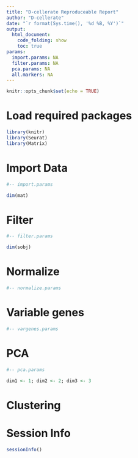 ```yaml
---
title: "D-cellerate Reproduceable Report"
author: "D-cellerate"
date: "`r format(Sys.time(), '%d %B, %Y')`"
output: 
  html_document:
    code_folding: show
    toc: true
params:
  import.params: NA
  filter.params: NA
  pca.params: NA
  all.markers: NA
---
```


```r
knitr::opts_chunk$set(echo = TRUE)
```

# Load required packages

```r
library(knitr)
library(Seurat)
library(Matrix)
```

# Import Data

```r
#-- import.params
```

<!-- #import.fun -->

```r
dim(mat)
```

# Filter

```r
#-- filter.params
```

<!-- #filter.fun -->

```r
dim(sobj)
```

<!-- #barcode.plot.fun -->

<!-- #violin.plot.fun -->

# Normalize

```r
#-- normalize.params
```

<!-- #normalize.fun -->

<!-- #normalize.histogram.fun -->

# Variable genes

```r
#-- vargenes.params
```

<!-- #vargenes.fun -->

<!-- #vargenes.plot.fun -->

# PCA

```r
#-- pca.params
```

<!-- #scale.fun -->

<!-- #pca.fun -->

<!-- #pca.scree.plot.fun -->

```r
dim1 <- 1; dim2 <- 2; dim3 <- 3
```

<!-- #pca.plot.fun -->

# Clustering



# Session Info

```r
sessionInfo()
```


